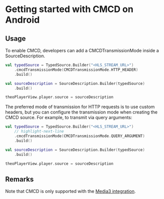 # Getting started with CMCD on Android


<Intro />

## Usage

To enable CMCD, developers can add a CMCDTransmissionMode inside a SourceDescription.

```kotlin
val typedSource = TypedSource.Builder("<HLS_STREAM_URL>")
    .cmcdTransmissionMode(CMCDTransmissionMode.HTTP_HEADER)
    .build()

val sourceDescription = SourceDescription.Builder(typedSource)
    .build()

theoPlayerView.player.source = sourceDescription
```

The preferred mode of transmission for HTTP requests is to use custom headers, but you can configure the transmission mode when creating the CMCD source. For example, to transmit via query arguments:

```kotlin
val typedSource = TypedSource.Builder("<HLS_STREAM_URL>")
    // highlight-next-line
    .cmcdTransmissionMode(CMCDTransmissionMode.QUERY_ARGUMENT)
    .build()

val sourceDescription = SourceDescription.Builder(typedSource)
    .build()

theoPlayerView.player.source = sourceDescription
```

## Remarks

Note that CMCD is only supported with the [Media3 integration](../media3/getting-started.mdx).
